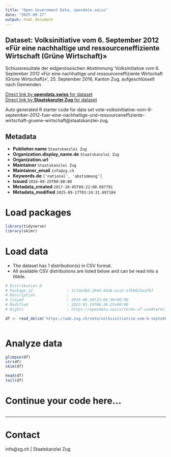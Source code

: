 ```yaml
---
title: "Open Government Data, opendata.swiss"
date: "2025-09-17"
output: html_document
---
```


## Dataset: Volksinitiative vom 6. September 2012 «Für eine nachhaltige und ressourceneffiziente Wirtschaft (Grüne Wirtschaft)»

Schlussresultate der eidgenössischen Abstimmung 'Volksinitiative vom 6. September 2012 «Für eine nachhaltige und ressourceneffiziente Wirtschaft (Grüne Wirtschaft)»', 25. September 2016, Kanton Zug, aufgeschlüsselt nach Gemeinden.

[Direct link by **opendata.swiss** for dataset](https://opendata.swiss/de/dataset/volksinitiative-vom-6-september-2012-fur-eine-nachhaltige-und-ressourceneffiziente-wirtschaft-g)<br>
[Direct link by **Staatskanzlei Zug** for dataset](https://wab.zug.ch/vote/volksinitiative-vom-6-september-2012-fuer-eine-nachhaltige-und-ressourceneffiziente-wirtschaft-gruene-wirtschaft/data)

Auto generated R starter code for data set vote-volksinitiative-vom-6-september-2012-fuer-eine-nachhaltige-und-ressourceneffiziente-wirtschaft-gruene-wirtschaft@staatskanzlei-zug.

## Metadata

- **Publisher.name** `Staatskanzlei Zug`
- **Organization.display_name.de** `Staatskanzlei Zug`
- **Organization.url** ``
- **Maintainer** `Staatskanzlei Zug`
- **Maintainer_email** `info@zg.ch`
- **Keywords.de** `['national', 'abstimmung']`
- **Issued** `2016-09-25T00:00:00`
- **Metadata_created** `2017-10-05T09:22:00.697791`
- **Metadata_modified** `2025-09-17T03:24:31.697184`


# Load packages

```r

library(tidyverse)
library(skimr)

```

# Load data

-   The dataset has 1 distribution(s) in CSV format.
-   All available CSV distributions are listed below and can be read into a tibble.

```r

# Distribution 0
# Package_id               : 3cfae38d-2944-44ab-aca2-a7bb621eaf87
# Description              : 
# Issued                   : 2016-08-18T15:06:36+00:00
# Modified                 : 2022-01-19T06:36:25+00:00
# Rights                   : https://opendata.swiss/terms-of-use#terms_by

df <- read_delim('https://wab.zug.ch/vote/volksinitiative-vom-6-september-2012-fuer-eine-nachhaltige-und-ressourceneffiziente-wirtschaft-gruene-wirtschaft/data-csv')



```

# Analyze data

```r

glimpse(df)
str(df)
skim(df)

head(df)
tail(df)

```

# Continue your code here...

```r

```

------------------------------------------------------------------------

# Contact

info@zg.ch | Staatskanzlei Zug
